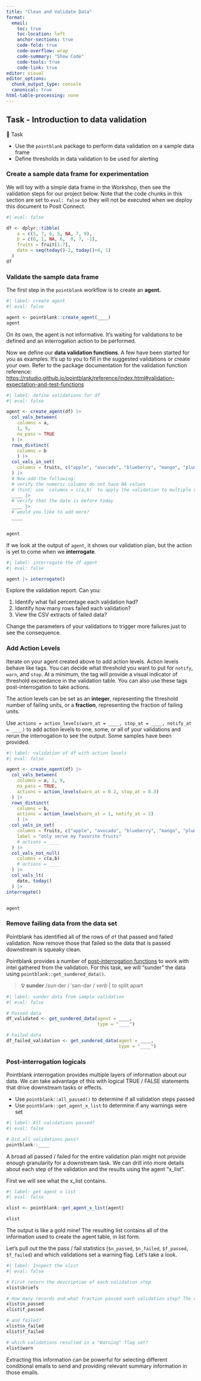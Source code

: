 ```yaml
---
title: "Clean and Validate Data"
format:
  email:
    toc: true
    toc-location: left
    anchor-sections: true
    code-fold: true
    code-overflow: wrap
    code-summary: "Show Code"
    code-tools: true
    code-link: true
editor: visual
editor_options: 
  chunk_output_type: console
  canonical: true
html-table-processing: none
---
```


## Task - Introduction to data validation

🔄 Task

-   Use the `pointblank` package to perform data validation on a sample data frame
-   Define thresholds in data validation to be used for alerting

### Create a sample data frame for experimentation

We will toy with a simple data frame in the Workshop, then see the validation steps for our project below. Note that the code chunks in this section are set to `eval: false` so they will not be executed when we deploy this document to Posit Connect.

```r
#| eval: false

df <- dplyr::tibble(
    a = c(5, 7, 6, 5, NA, 7, 9),
    b = c(6, 1, NA, 6,  0, 7, -1),
    fruits = fruit[1:7],
    date = seq(today()-2, today()+4, 1)
  )
df
```

### Validate the sample data frame

The first step in the `pointblank` workflow is to create an **agent.**

```r
#| label: create agent 
#| eval: false

agent <- pointblank::create_agent(____)
agent
```

On its own, the agent is not informative. It's waiting for validations to be defined and an interrogation action to be performed.

Now we define our **data validation functions**. A few have been started for you as examples. It's up to you to fill in the suggested validations or create your own. Refer to the package documentation for the validation function reference: <https://rstudio.github.io/pointblank/reference/index.html#validation-expectation-and-test-functions>

```r
#| label: define validations for df
#| eval: false

agent <- create_agent(df) |>
  col_vals_between(
    columns = a, 
    1, 9,
    na_pass = TRUE
  ) |> 
  rows_distinct(
    columns = b
    ) |> 
  col_vals_in_set(
    columns = fruits, c("apple", "avocado", "blueberry", "mango", "plum", "tangerine")
  ) |> 
  # Now add the following:
  # verify the numeric columns do not have NA values 
  # (hint: use `columns = c(a,b)` to apply the validation to multiple columns)
  ____ |> 
  # verify that the date is before today
  ____ |> 
  # would you like to add more?
  ____ 


agent

```

If we look at the output of `agent`, it shows our validation plan, but the action is yet to come when we **interrogate**.

```r
#| label: interrogate the df agent
#| eval: false

agent |> interrogate()

```

Explore the validation report. Can you:

1.  Identify what fail percentage each validation had?
2.  Identify how many rows failed each validation?
3.  View the CSV extracts of failed data?

Change the parameters of your validations to trigger more failures just to see the consequence.

### Add Action Levels

Iterate on your agent created above to add action levels. Action levels behave like tags. You can decide what threshold you want to put for `notify`, `warn`, and `stop`. At a minimum, the tag will provide a visual indicator of threshold exceedance in the validation table. You can also use these tags post-interrogation to take actions.

The action levels can be set as an **integer**, representing the threshold number of failing units, or a **fraction**, representing the fraction of failing units.

Use `actions = action_levels(warn_at = ____, stop_at = ____, notify_at = ____)` to add action levels to one, some, or all of your validations and rerun the interrogation to see the output. Some samples have been provided.

```r
#| label: validation of df with action levels
#| eval: false

agent <- create_agent(df) |>
  col_vals_between(
    columns = a, 1, 9,
    na_pass = TRUE,
    actions = action_levels(warn_at = 0.2, stop_at = 0.3)
  ) |> 
  rows_distinct(
    columns = b,
    actions = action_levels(warn_at = 1, notify_at = 2) 
    ) |> 
  col_vals_in_set(
    columns = fruits, c("apple", "avocado", "blueberry", "mango", "plum", "tangerine"),
    label = "only serve my favorite fruits"
    # actions = ____
  ) |> 
  col_vals_not_null(
    columns = c(a,b)
    # actions = ____
  ) |> 
  col_vals_lt(
    date, today()
  ) |> 
interrogate()


agent

```

### Remove failing data from the data set

Pointblank has identified all of the rows of `df` that passed and failed validation. Now remove those that failed so the data that is passed downstream is squeaky clean.

Pointblank provides a number of [post-interrogation functions](https://rstudio.github.io/pointblank/reference/index.html#post-interrogation) to work with intel gathered from the validation. For this task, we will "sunder" the data using `pointblank::get_sundered_data()`.

> **💡 sunder** /sun·der / ˈsən-dər / *verb* \| to split apart

```r
#| label: sunder data from sample validation
#| eval: false

# Passed data
df_validated <- get_sundered_data(agent = ____,
                                  type = "____")

# Failed data
df_failed_validation <- get_sundered_data(agent = ____,
                                          type = "____")

```

### Post-interrogation logicals

Pointblank interrogation provides multiple layers of information about our data. We can take advantage of this with logical TRUE / FALSE statements that drive downstream tasks or effects.

-   Use `pointblank::all_passed()` to determine if all validation steps passed
-   Use `pointblank::get_agent_x_list` to determine if any warnings were set

```r
#| label: All validations passed?
#| eval: false

# Did all validations pass?
pointblank::____


```

A broad all passed / failed for the entire validation plan might not provide enough granularity for a downstream task. We can drill into more details about each step of the validation and the results using the agent "x_list".

First we will see what the x_list contains.

```r
#| label: get agent x list
#| eval: false

xlist <- pointblank::get_agent_x_list(agent)

xlist

```

The output is like a gold mine! The resulting list contains all of the information used to create the agent table, in list form.

Let's pull out the the pass / fail statistics (`$n_passed`, `$n_failed`, `$f_passed`, `$f_failed`) and which validations set a warning flag. Let's take a look.

```r
#| label: Inspect the xlist
#| eval: false

# First return the description of each validation step
xlist$briefs

# How many records and what fraction passed each validation step? The results correspond to their respective validation step number.
xlist$n_passed
xlist$f_passed

# and failed? 
xlist$n_failed
xlist$f_failed

# which validations resulted in a "Warning" flag set?
xlist$warn

```

Extracting this information can be powerful for selecting different conditional emails to send and providing relevant summary information in those emails.